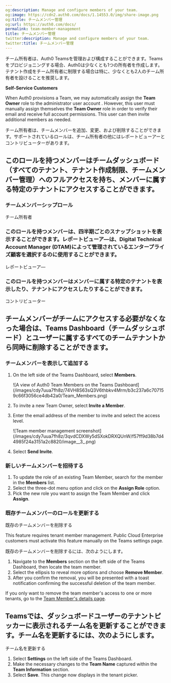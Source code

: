 ```yaml
---
og:description: Manage and configure members of your team.
og:image: https://cdn2.auth0.com/docs/1.14553.0/img/share-image.png
og:title: チームメンバー管理
og:url: https://auth0.com/docs/
permalink: team-member-management
title: チームメンバー管理
twitter:description: Manage and configure members of your team.
twitter:title: チームメンバー管理
---
```


チーム所有者は、Auth0 Teamsを管理および構成することができます。Teamsをプロビジョニングする場合、Auth0は少なくとも1つの所有者を作成します。テナント作成をチーム所有者に制限する場合は特に、少なくとも2人のチーム所有者を設けることを推奨します。

<Warning>

**Self-Service Customers**

When Auth0 provisions a Team, we may automatically assign the **Team Owner** role to the administrator user account . However, this user must manually assign themselves the **Team Owner** role in order to verify their email and receive full account permissions. This user can then invite additional members as needed.

</Warning>

チーム所有者は、チームメンバーを追加、変更、および削除することができます。サポートされているロールは、チーム所有者の他にはレポートビューアーとコントリビューターがあります。

## このロールを持つメンバーはチームダッシュボード（すべてのテナント、テナント作成制限、チームメンバー管理）へのフルアクセスを持ち、メンバーに属する特定のテナントにアクセスすることができます。

### チームメンバーシップロール

チーム所有者

### このロールを持つメンバーは、四半期ごとのスナップショットを表示することができます。レポートビューア―は、Digital Technical Account Manager (DTAM)によって管理されているエンタープライズ顧客を選択するのに使用することができます。

レポートビューア―

### このロールを持つメンバーはメンバーに属する特定のテナントを表示したり、テナントにアクセスしたりすることができます。

コントリビューター

## チームメンバーがチームにアクセスする必要がなくなった場合は、Teams Dashboard（チームダッシュボード）とユーザーに属するすべてのチームテナントから同時に削除することができます。

### チームメンバーを表示して追加する

1. On the left side of the Teams Dashboard, select **Members**.

   <Frame>![A view of Auth0 Team Members on the Teams Dashboard](/images/cdy7uua7fh8z/74VH8S63sQ3V6thbkv4Mrm/b3c237a6c707159c66f3056ce4db42a0/Team_Members.png)</Frame>
2. To invite a new Team Owner, select **Invite a Member**.
3. Enter the email address of the member to invite and select the access level.

   <Frame>![Team member management screenshot](/images/cdy7uua7fh8z/3qvdCDXWy5dSXokDRXQUnW/f57ff9d38b7d44985f24a3151a2c8820/image__3_.png)</Frame>
4. Select **Send Invite**.

### 新しいチームメンバーを招待する

1. To update the role of an existing Team Member, search for the member in the **Members** list.
2. Select the three-dot menu option and click on the **Assign Role** option.
3. Pick the new role you want to assign the Team Member and click **Assign**.

### 既存チームメンバーのロールを更新する

既存のチームメンバーを削除する

<Callout icon="file-lines" color="#0EA5E9" iconType="regular">

This feature requires tenant member management. Public Cloud Enterprise customers must activate this feature manually on the Teams settings page.

</Callout>

既存のチームメンバーを削除するには、次のようにします。

1. Navigate to the **Members** section on the left side of the Teams Dashboard, then locate the team member.
2. Select the ellipsis to reveal more options and choose **Remove Member**.
3. After you confirm the removal, you will be presented with a toast notification confirming the successful deletion of the team member.

If you only want to remove the team member's access to one or more tenants, go to the [Team Member's details page](/docs/get-started/auth0-teams/tenant-member-management).

## Teamsでは、ダッシュボードユーザーのテナントピッカーに表示されるチーム名を更新することができます。チーム名を更新するには、次のようにします。

チーム名を更新する

1. Select **Settings** on the left side of the Teams Dashboard.
2. Make the necessary changes to the **Team Name** captured within the **Team Information** section.
3. Select **Save**. This change now displays in the tenant picker.